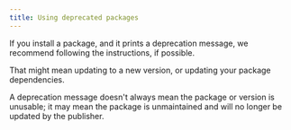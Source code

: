 ```yaml
---
title: Using deprecated packages
---
```


If you install a package, and it prints a deprecation message, we recommend following the instructions, if possible.

That might mean updating to a new version, or updating your package dependencies.

<Screenshot src="/packages-and-modules/getting-packages-from-the-registry/package-deprecated.png" alt="Screenshot of a deprecated package showing that it is no longer supported" />

A deprecation message doesn't always mean the package or version is unusable; it may mean the package is unmaintained and will no longer be updated by the publisher.
